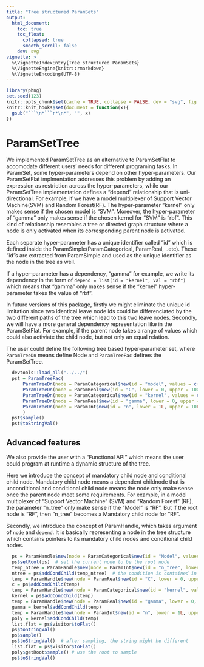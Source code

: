 ```yaml
---
title: "Tree structured ParamSets"
output:
  html_document:
    toc: true
    toc_float:
      collapsed: true
      smooth_scroll: false
    dev: svg
vignette: >
  %\VignetteIndexEntry{Tree structured ParamSets}
  %\VignetteEngine{knitr::rmarkdown}
  %\VignetteEncoding{UTF-8}
---
```


```r
library(phng)
set.seed(123)
knitr::opts_chunk$set(cache = TRUE, collapse = FALSE, dev = "svg", fig.height = 3.5)
knitr::knit_hooks$set(document = function(x){
  gsub("```\n*```r*\n*", "", x)
})
```

# ParamSetTree
We implemented ParamSetTree as an alternative to ParamSetFlat to accomodate different users' needs for different programing tasks. In ParamSet, some hyper-parameters depend on other hyper-parameters. Our ParamSetFlat implmentation addresses this problem by adding an expression as restriction across the hyper-parameters, while our ParamSetTree implementation defines a "depend" relationship that is uni-directional. For example, if we have a model multiplexer of Support Vector Machine(SVM) and Random Forest(RF). The hyper-parameter "kernel" only makes sense if the chosen model is "SVM". Moreover, the hyper-parameter of "gamma" only makes sense if the chosen kernel for "SVM" is "rbf". This kind of relationship resembles a tree or directed graph structure where a node is only activated when its corresponding parent node is activated. 

Each separate hyper-parameter has a unique identifier called "id" which is defined inside 
the ParamSimple(ParamCategorical, ParamReal, ..etc). These "id"s are extracted from ParamSimple and used as the unique identifier as the node in the tree as well.

If a hyper-parameter has a dependency, "gamma" for example, we write its dependency in the form of ```depend = list(id = "kernel", val = "rbf")``` which means that "gamma" only makes sense if the "kernel" hyper-parameter takes the value of "rbf".

In future versions of this package, firstly we might eliminate the unique id limitation since two identical leave node ids could be differenciated by the two different paths of the tree which lead to this two leave nodes. Secondly, we will have a more general dependency representation like in the ParamSetFlat. For example, if the parent node takes a range of values which could also activiate the child node, but not only an equal relation.

The user could define the following tree based hyper-parameter set, where `ParamTreeDn` means define Node and `ParamTreeFac` defines the ParamSetTree.

 ```r
   devtools::load_all("../../")
   pst = ParamTreeFac(
       ParamTreeDn(node = ParamCategorical$new(id = "model", values = c("SVM", "RF"))),
       ParamTreeDn(node = ParamReal$new(id = "C", lower = 0, upper = 100), depend = list(id = "model", val = "SVM")),
       ParamTreeDn(node = ParamCategorical$new(id = "kernel", values = c("rbf", "poly")), depend = list(id = "model", val = "SVM")),
       ParamTreeDn(node = ParamReal$new(id = "gamma", lower = 0, upper = 100), depend = list(id = "kernel", val = "rbf")),
       ParamTreeDn(node = ParamInt$new(id = "n", lower = 1L, upper = 10L), depend = list(id = "kernel", val = "poly"))
       )
   pst$sample()
   pst$toStringVal()
```
## Advanced features
We also provide the user with a "Functional API" which means the user could program at runtime a dynamic structure of the tree. 

Here we introduce the concept of mandatory child node and conditional child node. Mandatory child node means a dependent childnode that is unconditional and conditional child node means the node only make sense once the parent node meet some requirements. For example, in a model multiplexer of "Support Vector Machine" (SVM) and "Random Forest" (RF), the parameter "n_tree" only make sense if the "Model" is "RF". But if the root node is "RF", then "n_tree" becomes a Mandatory child node for "RF".

Secondly, we introduce the concept of ParamHandle, which takes argument of `node` and `depend`. It is basically representing a node in the tree structure which contains pointers to its mandatory child nodes and conditional child nodes.

```r
  ps = ParamHandle$new(node = ParamCategorical$new(id = "Model", values = c("SVM", "RF")))
  ps$setRoot(ps)  # set the current node to be the root node
  temp_ntree = ParamHandle$new(node = ParamInt$new(id = "n_tree", lower = 1L, upper = 10L), depend = list(id = "Model", val = "RF"))
  ntree = ps$addCondChild(temp_ntree)  # the condition is contained in temp_ntree§depend already
  temp = ParamHandle$new(node = ParamReal$new(id = "C", lower = 0, upper = 100), depend = list(id = "Model", val = "SVM"))
  c = ps$addCondChild(temp)
  temp = ParamHandle$new(node = ParamCategorical$new(id = "kernel", values = c("rbf", "poly")), depend = list(id = "Model", val = "SVM"))
  kernel = ps$addCondChild(temp)
  temp = ParamHandle$new(node = ParamReal$new(id = "gamma", lower = 0, upper = 100), depend = list(id = "kernel", val = "rbf"))
  gamma = kernel$addCondChild(temp)
  temp = ParamHandle$new(node = ParamInt$new(id = "n", lower = 1L, upper = 10L), depend = list(id = "kernel", val = "poly"))
  poly = kernel$addCondChild(temp)
  list.flat = ps$visitor$toFlat()
  ps$toStringVal()
  ps$sample()
  ps$toStringVal()  # after sampling, the string might be different
  list.flat = ps$visitor$toFlat()
  poly$getRoot$sample() # use the root to sample
  ps$toStringVal()
```


